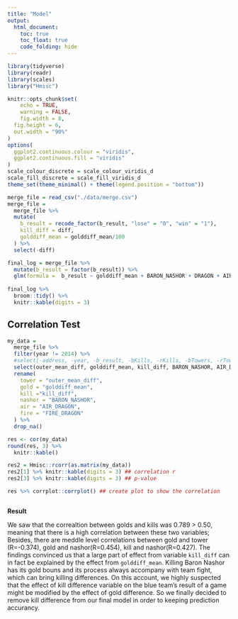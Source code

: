 ```yaml
---
title: "Model"
output: 
  html_document:
    toc: true
    toc_float: true
    code_folding: hide
---
```


```r
library(tidyverse)
library(readr)
library(scales)
library("Hmisc")

knitr::opts_chunk$set(
	echo = TRUE,
	warning = FALSE,
	fig.width = 8, 
  fig.height = 6,
  out.width = "90%"
)
options(
  ggplot2.continuous.colour = "viridis",
  ggplot2.continuous.fill = "viridis"
)
scale_colour_discrete = scale_colour_viridis_d
scale_fill_discrete = scale_fill_viridis_d
theme_set(theme_minimal() + theme(legend.position = "bottom"))
```

```r
merge_file = read_csv("./data/merge.csv")
merge_file =
  merge_file %>% 
  mutate(
    b_result = recode_factor(b_result, "lose" = "0", "win" = "1"),
    kill_diff = diff,
    golddiff_mean = golddiff_mean/100
  ) %>% 
  select(-diff)

final_log = merge_file %>% 
  mutate(b_result = factor(b_result)) %>% 
  glm(formula =  b_result ~ golddiff_mean + BARON_NASHOR + DRAGON + AIR_DRAGON + EARTH_DRAGON + WATER_DRAGON + FIRE_DRAGON +golddiff_mean:BARON_NASHOR, family = "binomial")
 
final_log %>% 
  broom::tidy() %>% 
  knitr::kable(digits = 3)
```

## Correlation Test

```r
my_data =
  merge_file %>% 
  filter(year != 2014) %>% 
  #select(-address, -year, -b_result, -bKills, -rKills, -bTowers, -rTowers) %>% #
  select(outer_mean_diff, golddiff_mean, kill_diff, BARON_NASHOR, AIR_DRAGON, FIRE_DRAGON) %>%
  rename(
    tower = "outer_mean_diff",
    gold = "golddiff_mean",
    kill ="kill_diff",
    nashor = "BARON_NASHOR",
    air = "AIR_DRAGON",
    fire = "FIRE_DRAGON"
  ) %>% 
  drop_na()

res <- cor(my_data)
round(res, 3) %>% 
  knitr::kable()

res2 = Hmisc::rcorr(as.matrix(my_data))
res2[1] %>% knitr::kable(digits = 3) ## correlation r
res2[3] %>% knitr::kable(digits = 3) ## p-value

res %>% corrplot::corrplot() ## create plot to show the correlation 



```

**Result**

We saw that the correaltion between golds and kills was 0.789 > 0.50, meaning that there is a high correlation between these two variables; Besides, there are meddle level correlations between gold and tower (R=-0.374), gold and nashor(R=0.454), kill and nashor(R=0.427). The findings convinced us that a large part of effect from variable `kill_diff` can in fact be explained by the effect from `golddiff_mean`. Killing Baron Nashor has its gold bouns and its process always accompany with team fight, which can bring killing differences. On this account, we highly suspected that the effect of kill difference variable on the blue team's result of a game might be modified by the effect of gold difference. So we finally decided to remove kill difference from our final model in order to keeping prediction accurancy.